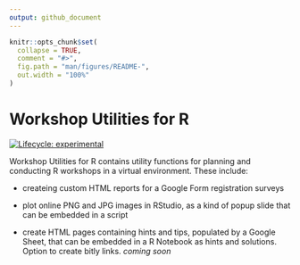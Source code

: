 ```yaml
---
output: github_document
---
```


<!-- README.md is generated from README.Rmd. Edit this file, not that one -->

```r
knitr::opts_chunk$set(
  collapse = TRUE,
  comment = "#>",
  fig.path = "man/figures/README-",
  out.width = "100%"
)
```

# Workshop Utilities for R

<!-- badges: start -->
  [![Lifecycle: experimental](https://img.shields.io/badge/lifecycle-experimental-orange.svg)](https://lifecycle.r-lib.org/articles/stages.html#experimental)
<!-- badges: end -->

Workshop Utilities for R contains utility functions for planning and conducting R workshops in a virtual environment. These include:

- createing custom HTML reports for a Google Form registration surveys  

- plot online PNG and JPG images in RStudio, as a kind of popup slide that can be embedded in a script

- create HTML pages containing hints and tips, populated by a Google Sheet, that can be embedded in a R Notebook as hints and solutions. Option to create bitly links. *coming soon*



